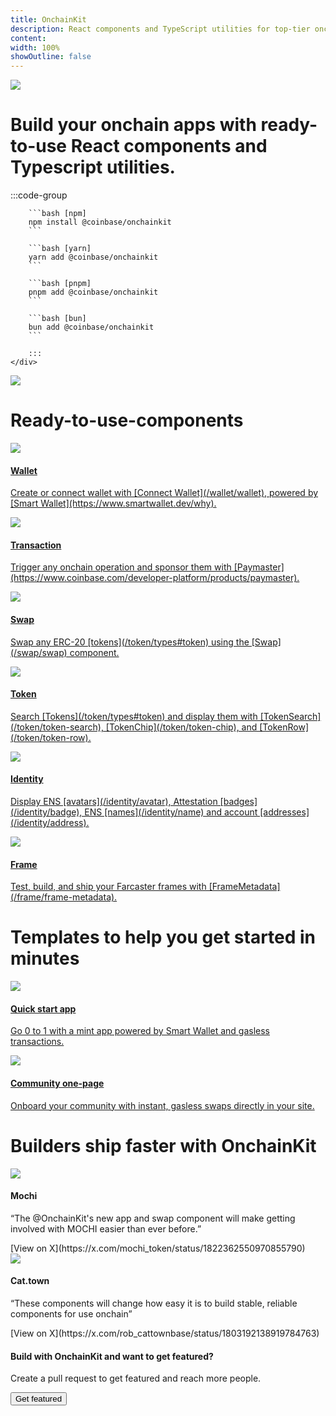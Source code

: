 ```yaml
---
title: OnchainKit
description: React components and TypeScript utilities for top-tier onchain apps.
content:
width: 100%
showOutline: false
---
```


<div className="w-full flex justify-center items-center">
    <div className="w-11/12 py-8 md:w-10/12 md:py-16">
        <div className=" flex justify-center items-center">
            <img src="/assets/onchainkit-logomark.svg" className="w-60 md:w-auto"/>
        </div>
        <h1 className="text-base md:text-lg text-center pt-6 pb-8 text-zinc-950">
            Build your onchain apps with ready-to-use React components and Typescript utilities.
        </h1>
        :::code-group

        ```bash [npm]
        npm install @coinbase/onchainkit
        ```

        ```bash [yarn]
        yarn add @coinbase/onchainkit
        ```

        ```bash [pnpm]
        pnpm add @coinbase/onchainkit
        ```

        ```bash [bun]
        bun add @coinbase/onchainkit
        ```

        :::
    </div>
</div>

<div className="w-11/12 block m-auto md:w-10/12">
    <img src="/assets/onchainkit-overview.png" className="w-full" />
</div>

<div className="w-11/12 mt-12 md:w-10/12 md:mt-20">
     <h1 className="mx-4 pt-4 pb-4 text-lg font-bold text-zinc-950 md:mx-20">
        Ready-to-use-components
    </h1>
    <div className="grid grid-rows-1 grid-cols-1 gap-4 w-full md:mx-16 md:grid-rows-3 md:grid-cols-2">
        <a href="/wallet/wallet" target="_blank" className="hover:bg-gray-50 p-4 rounded-lg">
            <img src="/assets/wallet-icon.svg" className="w-16px" />
            <div className="pt-3">
                <h4 className="text-zinc-950 text-base font-bold">
                    Wallet
                </h4>
                <p className="text-zinc-950 text-sm">
                    Create or connect wallet with [Connect Wallet](/wallet/wallet), powered by [Smart Wallet](https://www.smartwallet.dev/why).
                </p>
            </div>
        </a>
        <a href="/transaction/transaction" target="_blank" className="hover:bg-gray-50 p-4 rounded-lg">
            <img src="/assets/transaction-icon.svg" className="w-16px" />
            <div className="pt-3">
                <h4 className="text-zinc-950 text-base font-bold">
                    Transaction
                </h4>
                <p className="text-zinc-950 text-sm">
                    Trigger any onchain operation and sponsor them with [Paymaster](https://www.coinbase.com/developer-platform/products/paymaster).
                </p>
            </div>
        </a>
        <a href="/swap/swap" target="_blank" className="hover:bg-gray-50 p-4 rounded-lg">
            <img src="/assets/swap-icon.svg" className="w-16px" />
            <div className="pt-3">
                <h4 className="text-zinc-950 text-base font-bold">
                    Swap
                </h4>
                <p className="text-zinc-950 text-sm">
                    Swap any ERC-20 [tokens](/token/types#token) using the [Swap](/swap/swap) component.
                </p>
            </div>
        </a>
        <a href="/token/token-chip" target="_blank" className="hover:bg-gray-50 p-4 rounded-lg">
            <img src="/assets/token-icon.svg" className="w-16px" />
            <div className="pt-3">
                <h4 className="text-zinc-950 text-base font-bold">
                    Token
                </h4>
                <p className="text-zinc-950 text-sm">
                    Search [Tokens](/token/types#token) and display them with [TokenSearch](/token/token-search), [TokenChip](/token/token-chip), and [TokenRow](/token/token-row).
                </p>
            </div>
        </a>
    <a href="/identity/address" target="_blank" className="hover:bg-gray-50 p-4 rounded-lg">
            <img src="/assets/identity-icon.svg" className="w-16px" />
            <div className="pt-3">
                <h4 className="text-zinc-950 text-base font-bold">
                    Identity
                </h4>
                <p className="text-zinc-950 text-sm">
                    Display ENS [avatars](/identity/avatar), Attestation [badges](/identity/badge), ENS [names](/identity/name) and account [addresses](/identity/address).
                </p>
            </div>
        </a>
        <a href="/frame-metadata" target="_blank" className="hover:bg-gray-50 p-4 rounded-lg">
            <img src="/assets/frame-icon.svg" className="w-16px" />
            <div className="pt-3">
                <h4 className="text-zinc-950 text-base font-bold">
                    Frame
                </h4>
                <p className="text-zinc-950 text-sm">
                    Test, build, and ship your Farcaster frames with [FrameMetadata](/frame/frame-metadata).
                </p>
            </div>
        </a>
    </div>
</div>


<div className="w-11/12 mt-12 md:w-10/12 md:mt-20">
    <h1 className="mx-4 pt-4 pb-4 text-lg font-bold text-zinc-950 md:mx-20">
        Templates to help you get started in minutes
    </h1>
    <div className="mx-4 grid grid-rows-1 grid-cols-1 gap-4 w-full md:mx-20 md:grid-cols-2">
        <a href="https://github.com/coinbase/onchain-app-template" target="_blank">
            <div className="w-full border-solid border-2 border-gray-50 rounded-md hover:bg-gray-50">
                <img src="/assets/onchainkit-quickstart-template.png" className="rounded-t-lg w-full"/>
                <div className="p-4">
                    <h4 className="text-zinc-950 text-base font-bold">
                        Quick start app
                    </h4>
                    <p className="text-zinc-950 text-sm">
                        Go 0 to 1 with a mint app powered by Smart Wallet and gasless transactions.
                    </p>
                </div>
            </div>
        </a>
        <a href="https://github.com/fakepixels/token-machine" target="_blank">
            <div className="w-full border-solid border-2 border-gray-50 rounded-lg hover:bg-gray-50">
                <img src="/assets/onchainkit-token-machine.png" className="rounded-t-md w-full"/>
                <div className="p-4">
                    <h4 className="text-zinc-950 text-base font-bold">
                        Community one-page
                    </h4>
                    <p className="text-zinc-950 text-sm">
                        Onboard your community with instant, gasless swaps directly in your site.
                    </p>
                </div>
            </div>
        </a>
    </div>
</div>

<div className="w-11/12 mt-12 md:w-10/12 md:mt-20">
    <h1 className="mx-4 pt-4 pb-4 text-lg font-bold text-zinc-950 md:mx-20">
        Builders ship faster with OnchainKit
    </h1>
    <div className="grid grid-rows-1 grid-cols-1 gap-4 w-full md:mx-16 md:grid-cols-2">
        <div className="w-full p-4 rounded-lg">
            <img src="/assets/mochi-logo.svg" className="w-16px" />
            <div className="pt-3">
                <h4 className="text-zinc-950 text-base font-bold">
                    Mochi
                </h4>
                <p className="text-zinc-950 text-sm">
                    “The @OnchainKit's new app and swap component will make getting involved with MOCHI easier than ever before.”
                </p>
                <div className="pt-2 text-sm">
                    [View on X](https://x.com/mochi_token/status/1822362550970855790)
                </div>
            </div>
        </div>
        <div className="w-full p-4 rounded-lg">
            <img src="/assets/cattown-logo.svg" className="w-16px" />
            <div className="pt-3">
                <h4 className="text-zinc-950 text-base font-bold">
                    Cat.town
                </h4>
                <p className="text-zinc-950 text-sm">
                    “These components will change how easy it is to build stable, reliable components for use onchain”
                </p>
                <div className="pt-2 text-sm">
                    [View on X](https://x.com/rob_cattownbase/status/1803192138919784763)
                </div>
            </div>
        </div>
    </div>
</div>

<div className="w-11/12 mx-4 px-6 py-4 bg-gray-50 rounded-xl md:flex items-center justify-between md:mx-20 md:mt-16">
    <div className="pb-2 md:pb-0">
        <h4 className="text-zinc-950 text-base font-bold">
            Build with OnchainKit and want to get featured?
        </h4>
        <p className="text-zinc-950 text-sm">
            Create a pull request to get featured and reach more people.
        </p>
    </div>
    <a href="/guides/get-featured">
        <button className="hover:bg-gray-100 px-4 py-2 border border-solid border-indigo-600 rounded-lg text-indigo-600 text-sm font-bold">
            Get featured
        </button>
    </a>
</div>
